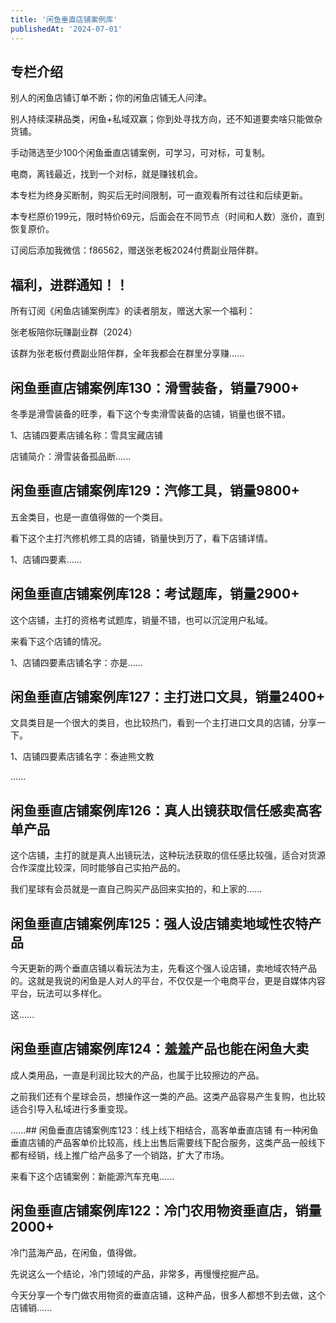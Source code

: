 ```yaml
---
title: '闲鱼垂直店铺案例库'
publishedAt: '2024-07-01'
---
```


## 专栏介绍

别人的闲鱼店铺订单不断；你的闲鱼店铺无人问津。  
  
别人持续深耕品类，闲鱼+私域双赢；你到处寻找方向，还不知道要卖啥只能做杂货铺。  
  
手动筛选至少100个闲鱼垂直店铺案例，可学习，可对标，可复制。  
  
电商，离钱最近，找到一个对标，就是赚钱机会。  
  
本专栏为终身买断制，购买后无时间限制，可一直观看所有过往和后续更新。  
  
本专栏原价199元，限时特价69元，后面会在不同节点（时间和人数）涨价，直到恢复原价。  
  
订阅后添加我微信：f86562，赠送张老板2024付费副业陪伴群。

## 福利，进群通知！！
所有订阅《闲鱼店铺案例库》的读者朋友，赠送大家一个福利：

张老板陪你玩赚副业群（2024）

该群为张老板付费副业陪伴群，全年我都会在群里分享赚......

## 闲鱼垂直店铺案例库130：滑雪装备，销量7900+
冬季是滑雪装备的旺季，看下这个专卖滑雪装备的店铺，销量也很不错。

1、店铺四要素店铺名称：雪具宝藏店铺

店铺简介：滑雪装备孤品断......

## 闲鱼垂直店铺案例库129：汽修工具，销量9800+
五金类目，也是一直值得做的一个类目。

看下这个主打汽修机修工具的店铺，销量快到万了，看下店铺详情。

1、店铺四要素......

## 闲鱼垂直店铺案例库128：考试题库，销量2900+
这个店铺，主打的资格考试题库，销量不错，也可以沉淀用户私域。

来看下这个店铺的情况。

1、店铺四要素店铺名字：亦是......

## 闲鱼垂直店铺案例库127：主打进口文具，销量2400+
文具类目是一个很大的类目，也比较热门，看到一个主打进口文具的店铺，分享一下。

1、店铺四要素店铺名字：泰迪熊文教

......

## 闲鱼垂直店铺案例库126：真人出镜获取信任感卖高客单产品
这个店铺，主打的就是真人出镜玩法，这种玩法获取的信任感比较强，适合对货源合作深度比较深，同时能够自己实拍产品的。

我们星球有会员就是一直自己购买产品回来实拍的，和上家的......

## 闲鱼垂直店铺案例库125：强人设店铺卖地域性农特产品
今天更新的两个垂直店铺以看玩法为主，先看这个强人设店铺，卖地域农特产品的。这就是我说的闲鱼是人对人的平台，不仅仅是一个电商平台，更是自媒体内容平台，玩法可以多样化。

这......

## 闲鱼垂直店铺案例库124：羞羞产品也能在闲鱼大卖
成人类用品，一直是利润比较大的产品，也属于比较擦边的产品。

之前我们还有个星球会员，想操作这一类的产品。这类产品容易产生复购，也比较适合引导入私域进行多重变现。

......## 闲鱼垂直店铺案例库123：线上线下相结合，高客单垂直店铺
有一种闲鱼垂直店铺的产品客单价比较高，线上出售后需要线下配合服务，这类产品一般线下都有经销，线上推广给产品多了一个销路，扩大了市场。

来看下这个店铺案例：新能源汽车充电......

## 闲鱼垂直店铺案例库122：冷门农用物资垂直店，销量2000+
冷门蓝海产品，在闲鱼，值得做。

先说这么一个结论，冷门领域的产品，非常多，再慢慢挖掘产品。

今天分享一个专门做农用物资的垂直店铺，这种产品，很多人都想不到去做，这个店铺销......

